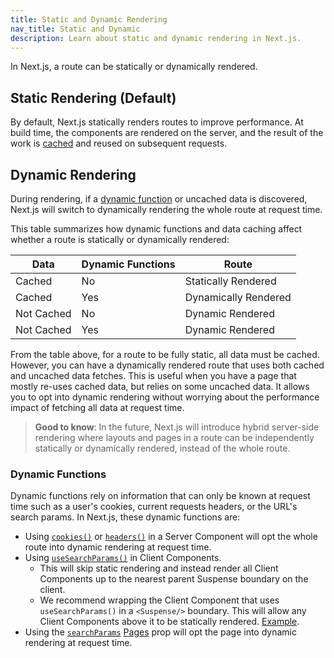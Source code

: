 ```yaml
---
title: Static and Dynamic Rendering
nav_title: Static and Dynamic
description: Learn about static and dynamic rendering in Next.js.
---
```


In Next.js, a route can be statically or dynamically rendered.

## Static Rendering (Default)

By default, Next.js statically renders routes to improve performance. At build time, the components are rendered on the server, and the result of the work is [cached](/docs/app/building-your-application/caching#full-route-cache) and reused on subsequent requests.

## Dynamic Rendering

During rendering, if a [dynamic function](#dynamic-function) or uncached data is discovered, Next.js will switch to dynamically rendering the whole route at request time.

This table summarizes how dynamic functions and data caching affect whether a route is statically or dynamically rendered:

| Data       | Dynamic Functions | Route                |
| ---------- | ----------------- | -------------------- |
| Cached     | No                | Statically Rendered  |
| Cached     | Yes               | Dynamically Rendered |
| Not Cached | No                | Dynamic Rendered     |
| Not Cached | Yes               | Dynamic Rendered     |

From the table above, for a route to be fully static, all data must be cached. However, you can have a dynamically rendered route that uses both cached and uncached data fetches. This is useful when you have a page that mostly re-uses cached data, but relies on some uncached data. It allows you to opt into dynamic rendering without worrying about the performance impact of fetching all data at request time.

> **Good to know**: In the future, Next.js will introduce hybrid server-side rendering where layouts and pages in a route can be independently statically or dynamically rendered, instead of the whole route.

### Dynamic Functions

Dynamic functions rely on information that can only be known at request time such as a user's cookies, current requests headers, or the URL's search params. In Next.js, these dynamic functions are:

- Using [`cookies()`](/docs/app/api-reference/functions/cookies) or [`headers()`](/docs/app/api-reference/functions/headers) in a Server Component will opt the whole route into dynamic rendering at request time.
- Using [`useSearchParams()`](/docs/app/api-reference/functions/use-search-params) in Client Components.
  - This will skip static rendering and instead render all Client Components up to the nearest parent Suspense boundary on the client.
  - We recommend wrapping the Client Component that uses `useSearchParams()` in a `<Suspense/>` boundary. This will allow any Client Components above it to be statically rendered. [Example](/docs/app/api-reference/functions/use-search-params#static-rendering).
- Using the [`searchParams`](/docs/app/api-reference/file-conventions/page#searchparams-optional) [Pages](/docs/app/api-reference/file-conventions/page) prop will opt the page into dynamic rendering at request time.
